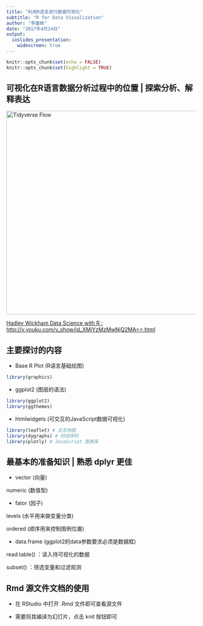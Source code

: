 ```yaml
---
title: "利用R语言进行数据可视化"
subtitle: "R for Data Visualization"
author: "李雄辉"
date: "2017年4月24日"
output:
  ioslides_presentation:
    widescreen: true
---
```


```r
knitr::opts_chunk$set(echo = FALSE)
knitr::opts_chunk$set(highlight = TRUE)
```

## 可视化在R语言数据分析过程中的位置 | 探索分析、解释表达 {.smaller}

<div align="center">    
<img src="images/tidyverse.png" width = "540" alt="Tidyverse Flow">
</div>

[Hadley Wickham Data Science with R : http://v.youku.com/v_show/id_XMjYzMzMwNjQ2MA==.html](http://v.youku.com/v_show/id_XMjYzMzMwNjQ2MA==.html)

## 主要探讨的内容

- Base R Plot (R语言基础绘图)

```r
library(graphics)
```

- ggplot2 (图层的语法)

```r
library(ggplot2)
library(ggthemes)
```

- htmlwidgets (可交互的JavaScript数据可视化)

```r
library(leaflet) # 交互地图
library(dygraphs) # 时间序列
library(plotly) # JavaScript 图表库
```


## 最基本的准备知识 | 熟悉 dplyr 更佳

- vector (向量)

numeric (数值型)
  
- fator (因子)

levels (水平用来做变量分类)

ordered (顺序用来控制图例位置)

- data.frame (ggplot2的data参数要求必须是数据框)

read.table() ：读入待可视化的数据

subset() ：筛选变量和过滤观测

  

## Rmd 源文件文档的使用

- 在 RStudio 中打开 .Rmd 文件即可查看源文件

- 需要将其编译为幻灯片，点击 knit 按钮即可

